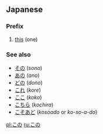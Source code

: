 ==Japanese==
{{Japanese demonstratives}}
===Prefix===
{{ja-pos|h|prefix|kanji=此ノ|rom=kono}}

# [[this]] (one)

===See also===
*[[その]] (''sono'')
*[[あの]] (''ano'')
*[[どの]] (''dono'')
*[[これ]] (''kore'')
*[[ここ]] (''koko'')
*[[こちら]] (''kochira'')
*[[こそあど]] (''kosoado'' or ''ko-so-a-do'')
<!-- only ko- and -no forms of ko-so-a-do words should be here -->

[[pl:この]]
[[ru:この]]